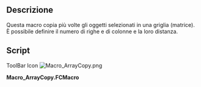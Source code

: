 <languages/>
{{Macro/it
|Name=ArrayCopy
|Icon=Macro_ArrayCopy.png
|Translate=Serie di copie
|Description=Questa macro copia più volte gli oggetti selezionati in una griglia (matrice) rettangolare
|Author=Yorik
|Version=1.0
|Date=2014-05-04
|FCVersion=All
|Download=[https://wiki.freecad.org/images/9/9d/Macro_ArrayCopy.png ToolBar Icon]
}}

==Descrizione==
Questa macro copia più volte gli oggetti selezionati in una griglia (matrice). È possibile definire il numero di righe e di colonne e la loro distanza.

==Script==
ToolBar Icon [[Image:Macro_ArrayCopy.png]]

'''Macro_ArrayCopy.FCMacro'''

{{MacroCode|code=

import FreeCAD, FreeCADGui, Part
from PySide import QtGui,QtCore
 
def proceed():
    try:
        u = (int(l1.text()),float(l2.text()))   
        v = (int(l3.text()),float(l4.text()))
    except:
        FreeCAD.Console.PrintError("Wrong input! Only numbers allowed...\n")
    sel = FreeCADGui.Selection.getSelection()
    if sel:
        sel = sel[0]
        name = sel.Name   
        shape = sel.Shape
        for column in range(u[0]):
            for row in range(v[0]):
                if (column != 0) or (row != 0):
                    delta = FreeCAD.Vector(column*u[1],row*v[1],0)   
                    newshape = sel.Shape.copy()
                    newshape.translate(delta)
                    newobject = FreeCAD.ActiveDocument.addObject("Part::Feature",name)
                    newobject.Shape = newshape
    else:
        FreeCAD.Console.PrintError("Error: One object must be selected")
    hide()
 
def hide():
    dialog.hide()
 
dialog = QtGui.QDialog()
dialog.resize(200,300)
dialog.setWindowTitle("Array")
la = QtGui.QVBoxLayout(dialog)
t1 = QtGui.QLabel("number of columns")
la.addWidget(t1)
l1 = QtGui.QLineEdit()
la.addWidget(l1)
t2 = QtGui.QLabel("distance between columns")
la.addWidget(t2)
l2 = QtGui.QLineEdit()
la.addWidget(l2)
t3 = QtGui.QLabel("number of rows")
la.addWidget(t3)
l3 = QtGui.QLineEdit()
la.addWidget(l3)
t4 = QtGui.QLabel("distance between rows")   
la.addWidget(t4)
l4 = QtGui.QLineEdit()
la.addWidget(l4)
okbox = QtGui.QDialogButtonBox(dialog)
okbox.setOrientation(QtCore.Qt.Horizontal)
okbox.setStandardButtons(QtGui.QDialogButtonBox.Cancel|QtGui.QDialogButtonBox.Ok)
la.addWidget(okbox)
QtCore.QObject.connect(okbox, QtCore.SIGNAL("accepted()"), proceed)
QtCore.QObject.connect(okbox, QtCore.SIGNAL("rejected()"), hide)
QtCore.QMetaObject.connectSlotsByName(dialog)
dialog.show()

}}